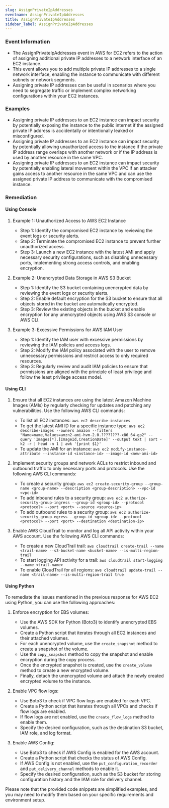 ```yaml
--- 
slug: AssignPrivateIpAddresses
eventname: AssignPrivateIpAddresses
title: AssignPrivateIpAddresses
sidebar_label: AssignPrivateIpAddresses
---
```

                       
### Event Information

- The AssignPrivateIpAddresses event in AWS for EC2 refers to the action of assigning additional private IP addresses to a network interface of an EC2 instance.
- This event allows you to add multiple private IP addresses to a single network interface, enabling the instance to communicate with different subnets or network segments.
- Assigning private IP addresses can be useful in scenarios where you need to segregate traffic or implement complex networking configurations within your EC2 instances.


### Examples

- Assigning private IP addresses to an EC2 instance can impact security by potentially exposing the instance to the public internet if the assigned private IP address is accidentally or intentionally leaked or misconfigured.
- Assigning private IP addresses to an EC2 instance can impact security by potentially allowing unauthorized access to the instance if the private IP address range overlaps with another network or if the IP address is used by another resource in the same VPC.
- Assigning private IP addresses to an EC2 instance can impact security by potentially enabling lateral movement within the VPC if an attacker gains access to another resource in the same VPC and can use the assigned private IP address to communicate with the compromised instance.

### Remediation

#### Using Console

1. Example 1: Unauthorized Access to AWS EC2 Instance
   - Step 1: Identify the compromised EC2 instance by reviewing the event logs or security alerts.
   - Step 2: Terminate the compromised EC2 instance to prevent further unauthorized access.
   - Step 3: Launch a new EC2 instance with the latest AMI and apply necessary security configurations, such as disabling unnecessary ports, implementing strong access controls, and enabling encryption.

2. Example 2: Unencrypted Data Storage in AWS S3 Bucket
   - Step 1: Identify the S3 bucket containing unencrypted data by reviewing the event logs or security alerts.
   - Step 2: Enable default encryption for the S3 bucket to ensure that all objects stored in the bucket are automatically encrypted.
   - Step 3: Review the existing objects in the bucket and enable encryption for any unencrypted objects using AWS S3 console or AWS CLI.

3. Example 3: Excessive Permissions for AWS IAM User
   - Step 1: Identify the IAM user with excessive permissions by reviewing the IAM policies and access logs.
   - Step 2: Modify the IAM policy associated with the user to remove unnecessary permissions and restrict access to only required resources.
   - Step 3: Regularly review and audit IAM policies to ensure that permissions are aligned with the principle of least privilege and follow the least privilege access model.

#### Using CLI

1. Ensure that all EC2 instances are using the latest Amazon Machine Images (AMIs) by regularly checking for updates and patching any vulnerabilities. Use the following AWS CLI commands:

   - To list all EC2 instances: `aws ec2 describe-instances`
   - To get the latest AMI ID for a specific instance type: `aws ec2 describe-images --owners amazon --filters "Name=name,Values=amzn2-ami-hvm-2.0.????????-x86_64-gp2" --query 'Images[*].[ImageId,CreationDate]' --output text | sort -k2 -r | head -n 1 | awk '{print $1}'`
   - To update the AMI for an instance: `aws ec2 modify-instance-attribute --instance-id <instance-id> --image-id <new-ami-id>`

2. Implement security groups and network ACLs to restrict inbound and outbound traffic to only necessary ports and protocols. Use the following AWS CLI commands:

   - To create a security group: `aws ec2 create-security-group --group-name <group-name> --description <group-description> --vpc-id <vpc-id>`
   - To add inbound rules to a security group: `aws ec2 authorize-security-group-ingress --group-id <group-id> --protocol <protocol> --port <port> --source <source-ip>`
   - To add outbound rules to a security group: `aws ec2 authorize-security-group-egress --group-id <group-id> --protocol <protocol> --port <port> --destination <destination-ip>`

3. Enable AWS CloudTrail to monitor and log all API activity within your AWS account. Use the following AWS CLI commands:

   - To create a new CloudTrail trail: `aws cloudtrail create-trail --name <trail-name> --s3-bucket-name <bucket-name> --is-multi-region-trail`
   - To start logging API activity for a trail: `aws cloudtrail start-logging --name <trail-name>`
   - To enable CloudTrail for all regions: `aws cloudtrail update-trail --name <trail-name> --is-multi-region-trail true`

#### Using Python

To remediate the issues mentioned in the previous response for AWS EC2 using Python, you can use the following approaches:

1. Enforce encryption for EBS volumes:
   - Use the AWS SDK for Python (Boto3) to identify unencrypted EBS volumes.
   - Create a Python script that iterates through all EC2 instances and their attached volumes.
   - For each unencrypted volume, use the `create_snapshot` method to create a snapshot of the volume.
   - Use the `copy_snapshot` method to copy the snapshot and enable encryption during the copy process.
   - Once the encrypted snapshot is created, use the `create_volume` method to create a new encrypted volume.
   - Finally, detach the unencrypted volume and attach the newly created encrypted volume to the instance.

2. Enable VPC flow logs:
   - Use Boto3 to check if VPC flow logs are enabled for each VPC.
   - Create a Python script that iterates through all VPCs and checks if flow logs are enabled.
   - If flow logs are not enabled, use the `create_flow_logs` method to enable them.
   - Specify the desired configuration, such as the destination S3 bucket, IAM role, and log format.

3. Enable AWS Config:
   - Use Boto3 to check if AWS Config is enabled for the AWS account.
   - Create a Python script that checks the status of AWS Config.
   - If AWS Config is not enabled, use the `put_configuration_recorder` and `put_delivery_channel` methods to enable it.
   - Specify the desired configuration, such as the S3 bucket for storing configuration history and the IAM role for delivery channel.

Please note that the provided code snippets are simplified examples, and you may need to modify them based on your specific requirements and environment setup.


 